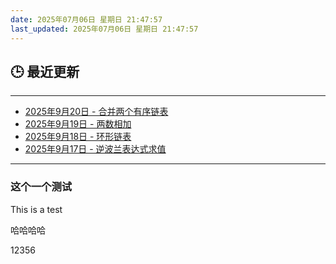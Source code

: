 ```yaml
---
date: 2025年07月06日 星期日 21:47:57
last_updated: 2025年07月06日 星期日 21:47:57
---
```


## 🕒 最近更新

---
- [2025年9月20日 - 合并两个有序链表](/blog/LeetCode21)
- [2025年9月19日 - 两数相加](/blog/LeetCode2)
- [2025年9月18日 - 环形链表](/blog/LeetCode141)
- [2025年9月17日 - 逆波兰表达式求值](/blog/LeetCode150)
---

<!-- 其他内容 -->


### 这个一个测试
This is a test

哈哈哈哈


12356

